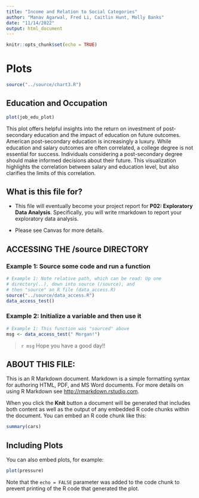 ```yaml
---
title: "Income and Relation to Social Categories"
author: "Manav Agarwal, Fred Li, Caitlin Hunt, Molly Banks"
date: "11/14/2022"
output: html_document
---
```


```r
knitr::opts_chunk$set(echo = TRUE)
```

# Plots
```r
source("../source/chart3.R")
```

## Education and Occupation 
```r
plot(job_edu_plot)
```

This plot offers helpful insights into the return on investment of post-secondary education and the impact of education on future outcomes. American post-secondary education is increasingly a luxury. While education and salary outcomes are often correlated, a college degree is not essential for success. Individuals considering a post-secondary degree should make informed decisions about their future. This visualization highlights the correlation between salary and education level, but also clarifies the limits of this correlation.  


## What is this file for?

* This file will eventually become your project report for **P02: Exploratory Data Analysis**. Specifically, you will write rmarkdown to report your exploratory data analysis.

* Please see Canvas for more details.

## ACCESSING THE /source DIRECTORY
### Example 1: Source some code and run a function
```r
# Example 1: Note relative path, which can be read: Up one
# directory(..), down into source (/source), and 
# then "source" an R file (data_access.R)
source("../source/data_access.R")
data_access_test()
```

### Example 2: Initialize a variable and then use it
```r
# Example 1: This function was "sourced" above
msg <- data_access_test(" Morgan!")
```

> `r msg` Hope you have a good day!! 

## ABOUT THIS FILE: 

This is an R Markdown document. Markdown is a simple formatting syntax for authoring HTML, PDF, and MS Word documents. For more details on using R Markdown see <http://rmarkdown.rstudio.com>.

When you click the **Knit** button a document will be generated that includes both content as well as the output of any embedded R code chunks within the document. You can embed an R code chunk like this:

```r
summary(cars)
```

## Including Plots

You can also embed plots, for example:

```r
plot(pressure)
```

Note that the `echo = FALSE` parameter was added to the code chunk to prevent printing of the R code that generated the plot.
